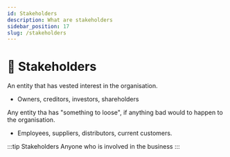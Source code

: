 ```yaml
---
id: Stakeholders
description: What are stakeholders
sidebar_position: 17
slug: /stakeholders
---
```


# 👀 Stakeholders

An entity that has vested interest in the organisation. 
- Owners, creditors, investors, shareholders

Any entity tha has "something to loose", if anything bad would to happen to the organisation.
- Employees, suppliers, distributors, current customers. 

:::tip Stakeholders
Anyone who is involved in the business
:::